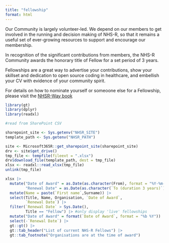 ```yaml
---
title: "fellowship"
format: html
---
```


Our Community is largely volunteer-led. 
We depend on our members to get involved
in the running and decision making of NHS-R, so that it remains a useful set
of ever-growing resources to support and encourage our membership.

In recognition of the significant contributions from members, the NHS-R Community
awards the honorary title of Fellow for a set period of 3 years.

Fellowships are a great way to advertise your contributions, show your skillset
and dedication to open source coding in healthcare, and embellish your CV with
evidence of your community spirit.

For details on how to nominate yourself or someoone else for a Fellowship, please
visit the [NHSR-Way book](https://nhsrway.nhsrcommunity.com/nhsr-fellows.html)

```r
library(gt)
library(dplyr)
library(readxl)

#read from SharePoint CSV

sharepoint_site <- Sys.getenv("NHSR_SITE")
template_path <- Sys.getenv("NHSR_PATH")

site <- Microsoft365R::get_sharepoint_site(sharepoint_site)
drv <- site$get_drive()
tmp_file <- tempfile(fileext = ".xlsx")
drv$download_file(template_path, dest = tmp_file)
xlsx <- readxl::read_xlsx(tmp_file)
unlink(tmp_file)

xlsx |>
  mutate("Date of Award" = as.Date(as.character(From), format = "%Y-%m-%d"),
         "Renewal Date" = as.Date(as.character(`To (duration 3 years)`), format = "%Y-%m-%d")) |>
  mutate(Name = paste(`First name`,Surname)) |>
  select(Title, Name, Organisation, `Date of Award`, 
         `Renewal Date`) |>
  filter(`Renewal Date` > Sys.Date(),
         Title == "Fellow") |> #only display 'live' fellowships
  mutate("Date of Award" = format(`Date of Award`, format = "%b %Y")) |>
  select(-`Renewal Date`) |>
  gt::gt() |>
  gt::tab_header("List of current NHS-R Fellows") |>
  gt::tab_footnote("Organisations are at the time of award")
  
```

